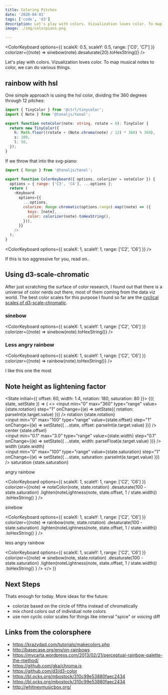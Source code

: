 ```yaml
---
title: Coloring Pitches
date: '2020-04-01'
tags: ['code', 'd3']
description: Let's play with colors. Vizualization loves color. To map musical notes to color, we can do various things.
image: ./img/colorpiano.png

---
```



<ColorKeyboard
  options={{ scaleX: 0.5, scaleY: 0.5, range: ['C0', 'C7'] }}
  colorizer={(note) => sinebow(note).desaturate(20).toHexString()}
/>

Let's play with colors. Vizualization loves color. To map musical notes to color, we can do various things.

## rainbow with hsl

One simple approach is using the hsl color, dividing the 360 degrees through 12 pitches:

```ts
import { TinyColor } from '@ctrl/tinycolor';
import { Note } from '@tonaljs/tonal';

export function noteColor(note: string, rotate = 0): TinyColor {
  return new TinyColor({
    h: Math.floor((rotate + (Note.chroma(note) / 12) * 360) % 360),
    s: 100,
    l: 50,
  });
}
```

If we throw that into the svg-piano:

```js
import { Range } from '@tonaljs/tonal';

export function ColorKeyboard({ options, colorizer = noteColor }) {
  options = { range: ['C3', 'C4'], ...options };
  return (
    <Keyboard
      options={{
        ...options,
        colorize: Range.chromatic(options.range).map((note) => ({
          keys: [note],
          color: colorizer(note).toHexString(),
        })),
      }}
    />
  );
}
```

<ColorKeyboard options={{ scaleX: 1, scaleY: 1, range: ['C2', 'C6'] }} />

If this is too aggressive for you, read on..

## Using d3-scale-chromatic

After just scratching the surface of color research, I found out that there is a universe of color nerds out there, most of them coming from the data viz world.
The best color scales for this purpose I found so far are the [cyclical scales of d3-scale-chromatic](https://github.com/d3/d3-scale-chromatic#cyclical).

### sinebow

<ColorKeyboard
  options={{ scaleX: 1, scaleY: 1, range: ['C2', 'C6'] }}
  colorizer={(note) => sinebow(note).toHexString()}
/>

### Less angry rainbow

<ColorKeyboard
  options={{ scaleX: 1, scaleY: 1, range: ['C2', 'C6'] }}
  colorizer={(note) => rainbow(note).toHexString()}
/>

I like this one the most

## Note height as lightening factor


<State initial={{ offset: 60, width: 1.4, rotation: 180, saturation: 80 }}>
  {({ state, setState }) => (
    <>
      <label>
        <input
          min="0"
          max="360"
          type="range"
          value={state.rotation}
          step="1"
          onChange={(e) => setState({ rotation: parseInt(e.target.value) })}
        />
        rotation {state.rotation}
      </label>
      <br />
      <label>
        <input
          min="0"
          max="100"
          type="range"
          value={state.offset}
          step="1"
          onChange={(e) => setState({ ...state, offset: parseInt(e.target.value) })}
        />
        center {state.offset}
      </label>
      <br />
      <label>
        <input
          min="0.1"
          max="3.0"
          type="range"
          value={state.width}
          step="0.1"
          onChange={(e) => setState({ ...state, width: parseFloat(e.target.value) })}
        />
        width {state.width}
      </label>
      <br />
      <label>
        <input
          min="0"
          max="100"
          type="range"
          value={state.saturation}
          step="1"
          onChange={(e) => setState({ ...state, saturation: parseInt(e.target.value) })}
        />
        saturation {state.saturation}
      </label>
      <br />
      <p>angry rainbow</p>
      <ColorKeyboard
        options={{ scaleX: 1, scaleY: 1, range: ['C2', 'C6'] }}
        colorizer={(note) =>
          noteColor(note, state.rotation)
            .desaturate(100 - state.saturation)
            .lighten(noteLightness(note, state.offset, 1 / state.width))
            .toHexString()
        }
      />
      <p>sinebow</p>
      <ColorKeyboard
        options={{ scaleX: 1, scaleY: 1, range: ['C2', 'C6'] }}
        colorizer={(note) =>
          rainbow(note, state.rotation)
            .desaturate(100 - state.saturation)
            .lighten(noteLightness(note, state.offset, 1 / state.width))
            .toHexString()
        }
      />
      <p>less angry rainbow</p>
      <ColorKeyboard
        options={{ scaleX: 1, scaleY: 1, range: ['C2', 'C6'] }}
        colorizer={(note) =>
          sinebow(note, state.rotation)
            .desaturate(100 - state.saturation)
            .lighten(noteLightness(note, state.offset, 1 / state.width))
            .toHexString()
        }
      />
    </>
  )}
</State>

## Next Steps

Thats enough for today. More ideas for the future:

- colorize based on the circle of fifths instead of chromatically
- mix chord colors out of individual note colors
- use non cyclic color scales for things like interval "spice" or voicing diff

## Links from the colorsphere

- https://krazydad.com/tutorials/makecolors.php
- http://basecase.org/env/on-rainbows
- https://mycarta.wordpress.com/2013/02/21/perceptual-rainbow-palette-the-method/
- https://github.com/gka/chroma.js
- https://github.com/d3/d3-color
- https://bl.ocks.org/mbostock/310c99e53880faec2434
- https://bl.ocks.org/mbostock/310c99e53880faec2434
- http://whitneymusicbox.org/
